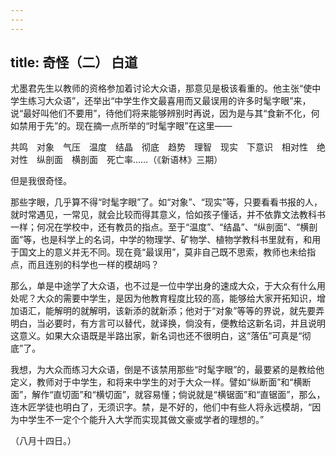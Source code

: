 ```yaml
---
---
---
```

title: 奇怪（二） 白道
---



尤墨君先生以教师的资格参加着讨论大众语，那意见是极该看重的。他主张“使中学生练习大众语”，还举出“中学生作文最喜用而又最误用的许多时髦字眼”来，说“最好叫他们不要用”，待他们将来能够辨别时再说，因为是与其“食新不化，何如禁用于先”的。现在摘一点所举的“时髦字眼”在这里——

共鸣 对象 气压 温度 结晶 彻底 趋势 理智 现实 下意识 相对性 绝对性 纵剖面 横剖面 死亡率……（《新语林》三期）

但是我很奇怪。

那些字眼，几乎算不得“时髦字眼”了。如“对象”、“现实”等，只要看看书报的人，就时常遇见，一常见，就会比较而得其意义，恰如孩子懂话，并不依靠文法教科书一样；何况在学校中，还有教员的指点。至于“温度”、“结晶”、“纵剖面”、“横剖面”等，也是科学上的名词，中学的物理学、矿物学、植物学教科书里就有，和用于国文上的意义并无不同。现在竟“最误用”，莫非自己既不思索，教师也未给指点，而且连别的科学也一样的模胡吗？

那么，单是中途学了大众语，也不过是一位中学出身的速成大众，于大众有什么用处呢？大众的需要中学生，是因为他教育程度比较的高，能够给大家开拓知识，增加语汇，能解明的就解明，该新添的就新添；他对于“对象”等等的界说，就先要弄明白，当必要时，有方言可以替代，就译换，倘没有，便教给这新名词，并且说明这意义。如果大众语既是半路出家，新名词也还不很明白，这“落伍”可真是“彻底”了。

我想，为大众而练习大众语，倒是不该禁用那些“时髦字眼”的，最要紧的是教给他定义，教师对于中学生，和将来中学生的对于大众一样。譬如“纵断面”和“横断面”，解作“直切面”和“横切面”，就容易懂；倘说就是“横锯面”和“直锯面”，那么，连木匠学徒也明白了，无须识字。禁，是不好的，他们中有些人将永远模胡，“因为中学生不一定个个能升入大学而实现其做文豪或学者的理想的。”

（八月十四日。）